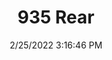 ---
width: 1333
height: 2000
title: 935 Rear
description: 935 racecar at Callas Rennsport
date: 2/25/2022 3:16:46 PM
cameraMake: Sony
cameraModel: ILCE-7M3
lens: FE 35mm F1.4 GM
settingsfStop: f/1.4
settingsISO: ISO 100
settingsShutter: 1/200
settingsFocalLength: 35 mm
---